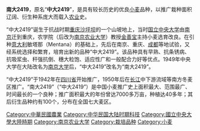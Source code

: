{{disputed|time=2015-08-03T03:16:14+00:00}}
{{unreferenced|time=2015-08-03T03:16:14+00:00}}
'''南大2419'''，原名“'''中大2419'''”，是具有较长历史的优良[[小麦|小麦]]品种，以推广栽种面积辽阔、衍生种系庞大而载入[[农业|农业]]史。

“中大2419”诞生于抗战时期[[重庆|重庆]][[沙坪坝|沙坪坝]]的一个山坡地上，当时[[國立中央大學_(南京)|国立中央大学]]由[[南京|南京]]迁到重庆，农学院（后改为[[南京农业大学|南京农业大学]]）教授[[金善宝|金善宝]]主持小麦选育改良。在引种[[意大利|意大利]]敏塔那（Mentana）的基础上，先后在南京、重庆、[[成都|成都]]等地试验，又经系统选择和繁育，培育出新的品种“中大2419”。该品种具有早熟、抗条锈病、抗吸浆虫、秆强抗倒、穗大粒饱、适应性广和一般配合力好等优点。1949年中央大学在大陆改名为[[南京大学|南京大学]]后，“中大2419”改名为“南大2419”。

“中大2419”于1942年在[[四川省|四川省]]开始推广，1950年后在[[长江|长江]]中下游流域等南方冬麦区推广。“南大2419”（“中大2419”）是中国小麦推广史上面积最大、范围最广、时间最长的一个良种；推广面积最大的年份曾达7000多万亩，种植达40多年；其后衍生品种约有100个，分布在全国七大麦区。

[[Category:中華民國農業|Category:中華民國農業]]
[[Category:中华民国大陆时期科技|Category:中华民国大陆时期科技]]
[[Category:國立中央大學大陸時期|Category:國立中央大學大陸時期]]
[[Category:南京农业大学|Category:南京农业大学]]
[[Category:栽培品种|Category:栽培品种]]
[[Category:小麦|Category:小麦]]